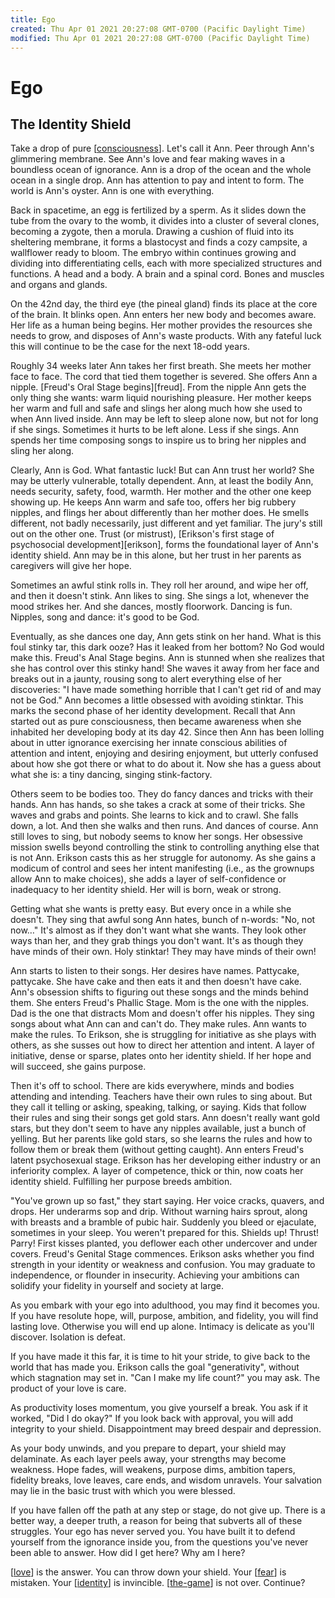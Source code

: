 ```yaml
---
title: Ego
created: Thu Apr 01 2021 20:27:08 GMT-0700 (Pacific Daylight Time)
modified: Thu Apr 01 2021 20:27:08 GMT-0700 (Pacific Daylight Time)
---
```


# Ego

## The Identity Shield

Take a drop of pure [[consciousness]]. Let's call it Ann. Peer through Ann's glimmering membrane. See Ann's love and fear making waves in a boundless ocean of ignorance. Ann is a drop of the ocean and the whole ocean in a single drop. Ann has attention to pay and intent to form. The world is Ann's oyster. Ann is one with everything.

Back in spacetime, an egg is fertilized by a sperm. As it slides down the tube from the ovary to the womb, it divides into a cluster of several clones, becoming a zygote, then a morula. Drawing a cushion of fluid into its sheltering membrane, it forms a blastocyst and finds a cozy campsite, a wallflower ready to bloom. The embryo within continues growing and dividing into differentiating cells, each with more specialized structures and functions. A head and a body. A brain and a spinal cord. Bones and muscles and organs and glands.

On the 42nd day, the third eye (the pineal gland) finds its place at the core of the brain. It blinks open. Ann enters her new body and becomes aware. Her life as a human being begins. Her mother provides the resources she needs to grow, and disposes of Ann's waste products. With any fateful luck this will continue to be the case for the next 18-odd years.

Roughly 34 weeks later Ann takes her first breath. She meets her mother face to face. The cord that tied them together is severed. She offers Ann a nipple. [Freud's Oral Stage begins][freud]. From the nipple Ann gets the only thing she wants: warm liquid nourishing pleasure. Her mother keeps her warm and full and safe and slings her along much how she used to when Ann lived inside. Ann may be left to sleep alone now, but not for long if she sings. Sometimes it hurts to be left alone. Less if she sings. Ann spends her time composing songs to inspire us to bring her nipples and sling her along.

Clearly, Ann is God. What fantastic luck! But can Ann trust her world? She may be utterly vulnerable, totally dependent. Ann, at least the bodily Ann, needs security, safety, food, warmth. Her mother and the other one keep showing up. He keeps Ann warm and safe too, offers her big rubbery nipples, and flings her about differently than her mother does. He smells different, not badly necessarily, just different and yet familiar. The jury's still out on the other one. Trust (or mistrust), [Erikson's first stage of psychosocial development][erikson], forms the foundational layer of Ann's identity shield. Ann may be in this alone, but her trust in her parents as caregivers will give her hope.

Sometimes an awful stink rolls in. They roll her around, and wipe her off, and then it doesn't stink. Ann likes to sing. She sings a lot, whenever the mood strikes her. And she dances, mostly floorwork. Dancing is fun. Nipples, song and dance: it's good to be God.

Eventually, as she dances one day, Ann gets stink on her hand. What is this foul stinky tar, this dark ooze? Has it leaked from her bottom? No God would make this. Freud's Anal Stage begins. Ann is stunned when she realizes that she has control over this stinky hand! She waves it away from her face and breaks out in a jaunty, rousing song to alert everything else of her discoveries: "I have made something horrible that I can't get rid of and may not be God." Ann becomes a little obsessed with avoiding stinktar. This marks the second phase of her identity development. Recall that Ann started out as pure consciousness, then became awareness when she inhabited her developing body at its day 42. Since then Ann has been lolling about in utter ignorance exercising her innate conscious abilities of attention and intent, enjoying and desiring enjoyment, but utterly confused about how she got there or what to do about it. Now she has a guess about what she is: a tiny dancing, singing stink-factory.

Others seem to be bodies too. They do fancy dances and tricks with their hands. Ann has hands, so she takes a crack at some of their tricks. She waves and grabs and points. She learns to kick and to crawl. She falls down, a lot. And then she walks and then runs. And dances of course. Ann still loves to sing, but nobody seems to know her songs. Her obsessive mission swells beyond controlling the stink to controlling anything else that is not Ann. Erikson casts this as her struggle for autonomy. As she gains a modicum of control and sees her intent manifesting (i.e., as the grownups allow Ann to make choices), she adds a layer of self-confidence or inadequacy to her identity shield. Her will is born, weak or strong.

Getting what she wants is pretty easy. But every once in a while she doesn't. They sing that awful song Ann hates, bunch of n-words: "No, not now…" It's almost as if they don't want what she wants. They look other ways than her, and they grab things you don't want. It's as though they have minds of their own. Holy stinktar! They may have minds of their own!

Ann starts to listen to their songs. Her desires have names. Pattycake, pattycake. She have cake and then eats it and then doesn't have cake. Ann's obsession shifts to figuring out these songs and the minds behind them. She enters Freud's Phallic Stage. Mom is the one with the nipples. Dad is the one that distracts Mom and doesn't offer his nipples. They sing songs about what Ann can and can't do. They make rules. Ann wants to make the rules. To Erikson, she is struggling for initiative as she plays with others, as she susses out how to direct her attention and intent. A layer of initiative, dense or sparse, plates onto her identity shield. If her hope and will succeed, she gains purpose.

Then it's off to school. There are kids everywhere, minds and bodies attending and intending. Teachers have their own rules to sing about. But they call it telling or asking, speaking, talking, or saying. Kids that follow their rules and sing their songs get gold stars. Ann doesn't really want gold stars, but they don't seem to have any nipples available, just a bunch of yelling. But her parents like gold stars, so she learns the rules and how to follow them or break them (without getting caught). Ann enters Freud's latent psychosexual stage. Erikson has her developing either industry or an inferiority complex. A layer of competence, thick or thin, now coats her identity shield. Fulfilling her purpose breeds ambition.

"You've grown up so fast," they start saying. Her voice cracks, quavers, and drops. Her underarms sop and drip. Without warning hairs sprout, along with breasts and a bramble of pubic hair. Suddenly you bleed or ejaculate, sometimes in your sleep. You weren't prepared for this. Shields up! Thrust! Parry! First kisses planted, you deflower each other undercover and under covers. Freud's Genital Stage commences. Erikson asks whether you find strength in your identity or weakness and confusion. You may graduate to independence, or flounder in insecurity. Achieving your ambitions can solidify your fidelity in yourself and society at large.

As you embark with your ego into adulthood, you may find it becomes you. If you have resolute hope, will, purpose, ambition, and fidelity, you will find lasting love. Otherwise you will end up alone. Intimacy is delicate as you'll discover. Isolation is defeat.

If you have made it this far, it is time to hit your stride, to give back to the world that has made you. Erikson calls the goal "generativity", without which stagnation may set in. "Can I make my life count?" you may ask. The product of your love is care.

As productivity loses momentum, you give yourself a break. You ask if it worked, "Did I do okay?" If you look back with approval, you will add integrity to your shield. Disappointment may breed despair and depression.

As your body unwinds, and you prepare to depart, your shield may delaminate. As each layer peels away, your strengths may become weakness. Hope fades, will weakens, purpose dims, ambition tapers, fidelity breaks, love leaves, care ends, and wisdom unravels. Your salvation may lie in the basic trust with which you were blessed.

If you have fallen off the path at any step or stage, do not give up. There is a better way, a deeper truth, a reason for being that subverts all of these struggles. Your ego has never served you. You have built it to defend yourself from the ignorance inside you, from the questions you've never been able to answer. How did I get here? Why am I here?

[[love]] is the answer. You can throw down your shield. Your [[fear]] is mistaken. Your [[identity]] is invincible. [[the-game]] is not over. Continue?

[//begin]: # "Autogenerated link references for markdown compatibility"
[consciousness]: consciousness "Consciousness"
[love]: love "Love"
[fear]: fear "Fear"
[identity]: identity "identity"
[the-game]: the-game "The Game"
[//end]: # "Autogenerated link references"
